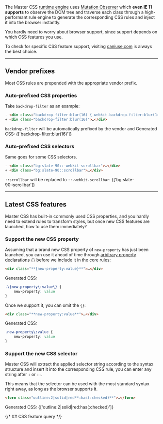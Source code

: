 
The Master CSS [runtime engine](/docs/rendering-modes/runtime-rendering) uses [Mutation Observer](https://developer.mozilla.org/zh-TW/docs/Web/API/MutationObserver) which **even <IESvg width="18" height="18" className="inline-block v:middle" /> IE 11 supports** to observe the DOM tree and traverse each class through a high-performant rule engine to generate the corresponding CSS rules and inject it into the browser instantly.

You hardly need to worry about browser support, since support depends on which CSS features you use.

To check for specific CSS feature support, visiting [caniuse.com](https://caniuse.com/) is always the best choice.


---

## Vendor prefixes
Most CSS rules are prepended with the appropriate vendor prefix.

### Auto-prefixed CSS properties
Take `backdrop-filter` as an example:
```html
- <div class="backdrop-filter:blur(16) {-webkit-backdrop-filter:blur(1rem)}">…</div>
+ <div class="backdrop-filter:blur(16)">…</div>
```
`backdrop-filter` will be automatically prefixed by the vendor and Generated CSS:
<Class2CSS>
{['backdrop-filter:blur(16)']}
</Class2CSS>

### Auto-prefixed CSS selectors
Same goes for some CSS selectors.
```html
- <div class="bg:slate-90::-webkit-scrollbar">…</div>
+ <div class="bg:slate-90::scrollbar">…</div>
```
`::scrollbar` will be replaced to `::-webkit-scrollbar`:
<Class2CSS>
{['bg:slate-90::scrollbar']}
</Class2CSS>

---

## Latest CSS features
Master CSS has built-in commonly used CSS properties, and you hardly need to extend rules to transform styles, but once new CSS features are launched, how to use them immediately?

### Support the new CSS property
Assuming that a brand new CSS property of `new-property` has just been launched, you can use it ahead of time through [arbitrary property declarations](/docs/style-declarations#arbitrary-properties) `{}` before we include it in the core rules:
```html
<div class="**{new-property:value}**">…</div>
```
Generated CSS:
```css
.\{new-property\:value\} {
    new-property: value
}
```
Once we support it, you can omit the `{}`:
```html
<div class="**new-property:value**">…</div>
```
Generated CSS:
```css
.new-property\:value {
    new-property: value
}
```

### Support the new CSS selector
Master CSS will extract the applied selector string according to the syntax structure and insert it into the corresponding CSS rule, you can enter any string after `:` or `::`.

This means that the selector can be used with the most standard syntax right away, as long as the browser supports it.
```html
<form class="outline:2|solid|red**:has(:checked)**">…</form>
```
Generated CSS:
<Class2CSS>
{['outline:2|solid|red:has(:checked)']}
</Class2CSS>

{/* ## CSS feature query */}